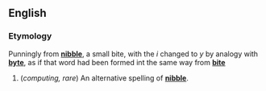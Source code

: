 ==English==
===Etymology===
Punningly from '''[[nibble]]''', a small bite, with the ''i'' changed to ''y'' by analogy with '''[[byte]]''', as if that word had been formed int the same way from '''[[bite]]'''

#(''computing, rare'') An alternative spelling of '''[[nibble]]'''.

<!--Note: put synonyms, translations, etc, under "nibble"-->
